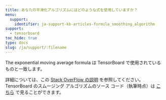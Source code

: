 ```yaml
---
title: あなたの平滑化アルゴリズムにはどのような式を使用していますか？
menu:
  support:
    identifier: ja-support-kb-articles-formula_smoothing_algorithm
support:
  - tensorboard
toc_hide: true
type: docs
slug: /ja/support/:filename
---
```

The exponential moving average formula は TensorBoard で使用されているものと一致します。

詳細については、この [Stack OverFlow の説明](https://stackoverflow.com/questions/42281844/what-is-the-mathematics-behind-the-smoothing-parameter-in-tensorboards-scalar/75421930#75421930) を参照してください。TensorBoard のスムージング アルゴリズムのソース コード（執筆時点）は [こちら](https://github.com/tensorflow/tensorboard/blob/34877f15153e1a2087316b9952c931807a122aa7/tensorboard/components/vz_line_chart2/line-chart.ts#L699) で見ることができます。